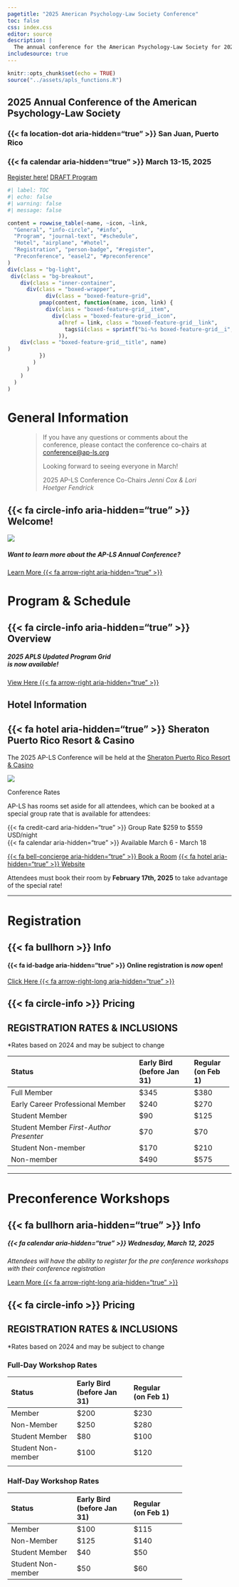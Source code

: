 ```yaml
---
pagetitle: "2025 American Psychology-Law Society Conference" 
toc: false
css: index.css
editor: source
description: | 
  The annual conference for the American Psychology-Law Society for 2025 will be held in San Juan, PR from March 13-15.
includesource: true
---
```


```r
knitr::opts_chunk$set(echo = TRUE)
source("../assets/apls_functions.R")

```

:::::: column-screen
::::: hero-banner
:::: content-block
# 2025 Annual Conference of the American Psychology-Law Society

### {{< fa location-dot aria-hidden="true" >}} San Juan, Puerto Rico

### {{< fa calendar aria-hidden="true" >}} March 13-15, 2025

::: hero-buttons
[Register here!](https://apls.memberclicks.net/2025aplsconferenceregistration#!/){#btn-guide .btn-action .btn-action .btn .btn-success role="button"} [DRAFT Program](#schedule){.btn-action .btn .btn-secondary role="button"}
:::
::::
:::::
::::::

::: column-screen
```r
#| label: TOC
#| echo: false
#| warning: false
#| message: false

content = rowwise_table(~name, ~icon, ~link,
  "General", "info-circle", "#info",             
  "Program", "journal-text", "#schedule",
  "Hotel", "airplane", "#hotel",
  "Registration", "person-badge", "#register",  
  "Preconference", "easel2", "#preconference"
)
div(class = "bg-light",
 div(class = "bg-breakout",
    div(class = "inner-container",
      div(class = "boxed-wrapper",
            div(class = "boxed-feature-grid",
          pmap(content, function(name, icon, link) {
            div(class = "boxed-feature-grid__item",
              div(class = "boxed-feature-grid__icon",
                a(href = link, class = "boxed-feature-grid__link",
                  tags$i(class = sprintf("bi-%s boxed-feature-grid__i", icon))
                )),
    div(class = "boxed-feature-grid__title", name)
)
          })
        )
      )
    )
  )
)

```
:::

# General Information {#info}

<figure class="text-end">

<blockquote class="blockquote">

<p class="mb-0">

If you have any questions or comments about the conference, please contact the conference co-chairs at [conference\@ap-ls.org](mailto:conference@ap-ls.org) <br>

Looking forward to seeing everyone in March!

<figcaption class="blockquote-footer">

2025 AP-LS Conference Co-Chairs <cite title="Jenni Cox & Lori Hoetger Fendrick">Jenni Cox & Lori Hoetger Fendrick</cite>

</figcaption>

</figure>

::: {.panel-tabset .box-shadow}
## {{< fa circle-info aria-hidden="true" >}} Welcome!

![](images/2025-pr-announcement.png)
:::

::: vspace
:::

::::: column-screen
:::: {.simple-info-blue .alt-background-blue}
::: content-block-blue
##### Want to learn more about the [AP-LS Annual Conference]{.highlight}?

[Learn More {{< fa arrow-right aria-hidden="true" >}}](archive/index.qmd){.btn-action .btn .btn-secondary .btn-lg role="button"}
:::
::::
:::::

::: vspace
:::

# Program & Schedule {#schedule}

::: vspace
:::

::::::::::: simple-info-center
::::::::::: {.panel-tabset .box-shadow}
## {{< fa circle-info aria-hidden="true" >}} Overview

::: vspace
:::

##### [2025 APLS ***Updated*** Program Grid]{.highlight} <br> is now available!


[View Here {{< fa arrow-right aria-hidden="true" >}}](https://drive.google.com/file/d/1wju7C-vKWcQsLfKOr7NqRne4PBHZ1Epo/view?usp=sharing){.btn .btn-outline-primary role="button"} 

::: vspace
:::

:::::::::::
:::::::::::

::::::::::: simple-info
# Hotel Information {#hotel}

:::::::::: {.panel-tabset .box-shadow}
## {{< fa hotel aria-hidden="true" >}} Sheraton Puerto Rico Resort & Casino

::: vspace
:::

::: session-description
The 2025 AP-LS Conference will be held at the [Sheraton Puerto Rico Resort & Casino](https://www.marriott.com/en-us/hotels/sjusi-sheraton-puerto-rico-hotel-and-casino/overview/what-to-expect/)
:::

![](https://dynamic-media-cdn.tripadvisor.com/media/photo-o/28/38/ab/9e/hotel-exterior.jpg?w=1200&h=-1&s=1){fig-align="center" fig-alt="Exterior view of the Sheraton"}

::: vspace
:::

[Conference Rates]{.plenary}

::::: session-description
AP-LS has rooms set aside for all attendees, which can be booked at a special group rate that is available for attendees:

{{< fa credit-card aria-hidden="true" >}} Group Rate \$259 to \$559 USD/night </br> {{< fa calendar aria-hidden="true" >}} Available March 6 - March 18 </br>

::: hero-buttons
[{{< fa bell-concierge aria-hidden="true" >}} Book a Room](https://www.marriott.com/event-reservations/reservation-link.mi?id=1710272897155&key=GRP&app=resvlink){.btn-action .btn .btn-info .ml-auto role="button"} [{{< fa hotel aria-hidden="true" >}} Website](https://maps.app.goo.gl/Fa5b26tUKbZRk8Eu5){.btn-action .btn .btn-dark .ml-auto role="button"}
:::

::: callout-tip
Attendees must book their room by **February 17th, 2025** to take advantage of the special rate!
:::
:::::

::: vspace
:::
::::::::::
:::::::::::

<hr>

::: vspace
:::

# Registration {#register}

:::::: simple-info-center
:::::: {.panel-tabset .box-shadow}
## {{< fa bullhorn >}} Info

#### {{< fa id-badge aria-hidden="true" >}} Online registration is ***now*** open!

::: vspace
:::

[Click Here {{< fa arrow-right-long aria-hidden="true" >}} ](https://apls.memberclicks.net/2025aplsconferenceregistration#!/){.btn .btn-outline-primary .ml-auto role="button"} 

::: vspace
:::

## {{< fa circle-info >}} Pricing

::: {.callout-note appearance="simple"}
## REGISTRATION RATES & INCLUSIONS

\*Rates based on 2024 and may be subject to change

+-----------------------------------------+-----------------+------------+
| Status                                  | Early Bird\     | Regular\   |
|                                         | (before Jan 31) | (on Feb 1) |
+:========================================+:================+:===========+
| Full Member                             | \$345           | \$380      |
+-----------------------------------------+-----------------+------------+
| Early Career Professional Member        | \$240           | \$270      |
+-----------------------------------------+-----------------+------------+
| Student Member                          | \$90            | \$125      |
+-----------------------------------------+-----------------+------------+
| Student Member *First-Author Presenter* | \$70            | \$70       |
+-----------------------------------------+-----------------+------------+
| Student Non-member                      | \$170           | \$210      |
+-----------------------------------------+-----------------+------------+
| Non-member                              | \$490           | \$575      |
+-----------------------------------------+-----------------+------------+
:::
::::::
:::::::

<hr>

::: vspace
:::

# Preconference Workshops {#preconference}

:::::: simple-info-center
::::: {.panel-tabset .box-shadow}
## {{< fa bullhorn aria-hidden="true" >}} Info

##### [{{< fa calendar aria-hidden="true" >}} Wednesday, March 12, 2025]{.highlight}

[*Attendees will have the ability to register for the pre conference workshops with their conference registration*]{.session-chair}

[Learn More {{< fa arrow-right-long aria-hidden="true" >}} ](preconference/index.qmd){.btn .btn-outline-primary .ml-auto role="button"} 

::: vspace
:::

## {{< fa circle-info >}} Pricing

::: {.callout-note appearance="simple"}
## REGISTRATION RATES & INCLUSIONS

\*Rates based on 2024 and may be subject to change

### Full-Day Workshop Rates

+--------------------+-----------------+----------------+
| Status             | Early Bird\     | Regular\       |
|                    | (before Jan 31) | (on Feb 1)     |
+:===================+:================+:===============+
| Member             | \$200           | \$230          |
+--------------------+-----------------+----------------+
| Non-Member         | \$250           | \$280          |
+--------------------+-----------------+----------------+
| Student Member     | \$80            | \$100          |
+--------------------+-----------------+----------------+
| Student Non-member | \$100           | \$120          |
+--------------------+-----------------+----------------+
|                    |                 |                |
+--------------------+-----------------+----------------+

### Half-Day Workshop Rates

+--------------------+-----------------+----------------+
| Status             | Early Bird\     | Regular\       |
|                    | (before Jan 31) | (on Feb 1)     |
+:===================+:================+:===============+
| Member             | \$100           | \$115          |
+--------------------+-----------------+----------------+
| Non-Member         | \$125           | \$140          |
+--------------------+-----------------+----------------+
| Student Member     | \$40            | \$50           |
+--------------------+-----------------+----------------+
| Student Non-member | \$50            | \$60           |
+--------------------+-----------------+----------------+
:::
:::::
::::::

